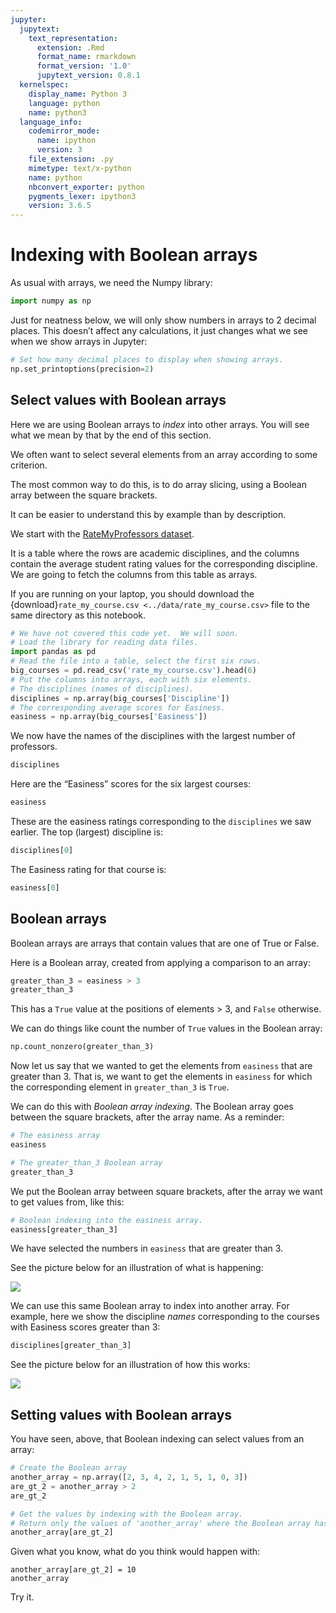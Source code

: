 ```yaml
---
jupyter:
  jupytext:
    text_representation:
      extension: .Rmd
      format_name: rmarkdown
      format_version: '1.0'
      jupytext_version: 0.8.1
  kernelspec:
    display_name: Python 3
    language: python
    name: python3
  language_info:
    codemirror_mode:
      name: ipython
      version: 3
    file_extension: .py
    mimetype: text/x-python
    name: python
    nbconvert_exporter: python
    pygments_lexer: ipython3
    version: 3.6.5
---
```


# Indexing with Boolean arrays

As usual with arrays, we need the Numpy library:

```python
import numpy as np
```

Just for neatness below, we will only show numbers in arrays to 2 decimal
places.  This doesn't affect any calculations, it just changes what we see when
we show arrays in Jupyter:

```python
# Set how many decimal places to display when showing arrays.
np.set_printoptions(precision=2)
```

## Select values with Boolean arrays

Here we are using Boolean arrays to *index* into other arrays.  You will see
what we mean by that by the end of this section.

We often want to select several elements from an array according to some
criterion.

The most common way to do this, is to do array slicing, using
a Boolean array between the square brackets.

It can be easier to understand this by example than by description.


We start with the [RateMyProfessors dataset](../data/rate_my_professors).

It is a table where the rows are academic disciplines, and the columns contain
the average student rating values for the corresponding discipline.  We are
going to fetch the columns from this table as arrays.

If you are running on your laptop, you should download the
{download}`rate_my_course.csv <../data/rate_my_course.csv>` file to the same
directory as this notebook.

```python
# We have not covered this code yet.  We will soon.
# Load the library for reading data files.
import pandas as pd
# Read the file into a table, select the first six rows.
big_courses = pd.read_csv('rate_my_course.csv').head(6)
# Put the columns into arrays, each with six elements.
# The disciplines (names of disciplines).
disciplines = np.array(big_courses['Discipline'])
# The corresponding average scores for Easiness.
easiness = np.array(big_courses['Easiness'])
```

We now have the names of the disciplines with the largest number of professors.

```python
disciplines
```

Here are the "Easiness" scores for the six largest courses:

```python
easiness
```

These are the easiness ratings corresponding to the `disciplines` we saw
earlier.  The top (largest) discipline is:

```python
disciplines[0]
```

The Easiness rating for that course is:

```python
easiness[0]
```

## Boolean arrays

Boolean arrays are arrays that contain values that are one of True or False.

Here is a Boolean array, created from applying a comparison to an array:

```python
greater_than_3 = easiness > 3
greater_than_3
```

This has a `True` value at the positions of elements > 3, and `False`
otherwise.


We can do things like count the number of `True` values in the Boolean array:

```python
np.count_nonzero(greater_than_3)
```

Now let us say that we wanted to get the elements from `easiness`
that are greater than 3.   That is, we want to get the elements in `easiness`
for which the corresponding element in `greater_than_3` is `True`.

We can do this with *Boolean array indexing*.  The Boolean array goes between
the square brackets, after the array name.  As a reminder:

```python
# The easiness array
easiness
```

```python
# The greater_than_3 Boolean array
greater_than_3
```

We put the Boolean array between square brackets, after the array we want to get values from, like this:

```python
# Boolean indexing into the easiness array.
easiness[greater_than_3]
```

We have selected the numbers in `easiness` that are greater than 3.

See the picture below for an illustration of what is happening:

![](../images/easiness_values.png)

We can use this same Boolean array to index into another array.  For example,
here we show the discipline *names* corresponding to the courses with Easiness
scores greater than 3:

```python
disciplines[greater_than_3]
```

See the picture below for an illustration of how this works:

![](../images/easiness_reused.png)


## Setting values with Boolean arrays

You have seen, above, that Boolean indexing can select values from an array:

```python
# Create the Boolean array
another_array = np.array([2, 3, 4, 2, 1, 5, 1, 0, 3])
are_gt_2 = another_array > 2
are_gt_2
```

```python
# Get the values by indexing with the Boolean array.
# Return only the values of 'another_array' where the Boolean array has True.
another_array[are_gt_2]
```

Given what you know, what do you think would happen with:

```
another_array[are_gt_2] = 10
another_array
```

Try it.
